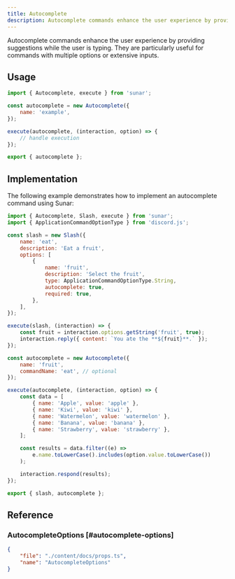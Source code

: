 ```yaml
---
title: Autocomplete
description: Autocomplete commands enhance the user experience by providing suggestions while the user is typing. They are particularly useful for commands with multiple options or extensive inputs.
---
```


Autocomplete commands enhance the user experience by providing suggestions while the user is typing. They are particularly useful for commands with multiple options or extensive inputs.

<Links>
	<Link
		label="Autocomplete Builder"
		icon="github"
		link="https://github.com/sunarjs/sunar/blob/main/packages/sunar/src/builders/autocomplete.ts"
	/>
	<Link
		label="Autocomplete Interaction"
		icon="discordjs"
		link="https://discord.js.org/docs/packages/discord.js/main/AutocompleteInteraction:Class"
	/>
	<Link
		label="API Reference"
		icon="discord"
		link="https://discord.com/developers/docs/interactions/application-commands#autocomplete"
	/>
</Links>

## Usage

```js
import { Autocomplete, execute } from 'sunar';

const autocomplete = new Autocomplete({
	name: 'example',
});

execute(autocomplete, (interaction, option) => {
	// handle execution
});

export { autocomplete };
```

## Implementation

The following example demonstrates how to implement an autocomplete command using Sunar:

```js
import { Autocomplete, Slash, execute } from 'sunar';
import { ApplicationCommandOptionType } from 'discord.js';

const slash = new Slash({
	name: 'eat',
	description: 'Eat a fruit',
	options: [
		{
			name: 'fruit',
			description: 'Select the fruit',
			type: ApplicationCommandOptionType.String,
			autocomplete: true,
			required: true,
		},
	],
});

execute(slash, (interaction) => {
	const fruit = interaction.options.getString('fruit', true);
	interaction.reply({ content: `You ate the **${fruit}**.` });
});

const autocomplete = new Autocomplete({
	name: 'fruit',
	commandName: 'eat', // optional
});

execute(autocomplete, (interaction, option) => {
	const data = [
		{ name: 'Apple', value: 'apple' },
		{ name: 'Kiwi', value: 'kiwi' },
		{ name: 'Watermelon', value: 'watermelon' },
		{ name: 'Banana', value: 'banana' },
		{ name: 'Strawberry', value: 'strawberry' },
	];

	const results = data.filter((e) =>
		e.name.toLowerCase().includes(option.value.toLowerCase())
	);

	interaction.respond(results);
});

export { slash, autocomplete };
```

## Reference

### AutocompleteOptions [#autocomplete-options]

```json doc-gen:typescript
{
	"file": "./content/docs/props.ts",
	"name": "AutocompleteOptions"
}
```
